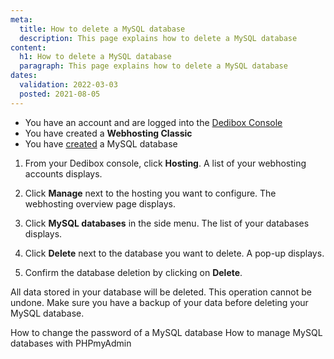 ```yaml
---
meta:
  title: How to delete a MySQL database
  description: This page explains how to delete a MySQL database
content:
  h1: How to delete a MySQL database
  paragraph: This page explains how to delete a MySQL database
dates:
  validation: 2022-03-03
  posted: 2021-08-05
---
```


<Message type="requirement">

  - You have an account and are logged into the [Dedibox Console](https://console.online.net)
  - You have created a **Webhosting Classic**
  - You have [created](/webhosting/classic/how-to/create-mysql-database) a MySQL database

</Message>

1. From your Dedibox console, click **Hosting**. A list of your webhosting accounts displays.

2. Click **Manage** next to the hosting you want to configure. The webhosting overview page displays.

3. Click **MySQL databases** in the side menu. The list of your databases displays.

4. Click **Delete** next to the database you want to delete. A pop-up displays.

5. Confirm the database deletion by clicking on **Delete**. 

<Message type="important">

All data stored in your database will be deleted. This operation cannot be undone. Make sure you have a backup of your data before deleting your MySQL database.

</Message>

<Navigation title="See Also">
  <PreviousButton to="/webhosting/classic/how-to/change-password-mysql-database/">How to change the password of a MySQL database</PreviousButton>
  <NextButton to="/webhosting/classic/how-to/manage-mysql-database-phpmyadmin/">How to manage MySQL databases with PHPmyAdmin</NextButton>
</Navigation> 
